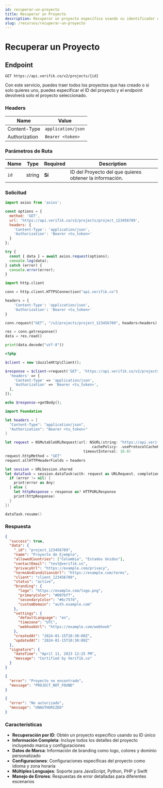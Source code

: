 ```yaml
---
id: recuperar-un-proyecto
title: Recuperar un Proyecto
description: Recuperar un proyecto específico usando su identificador único
slug: /recursos/recuperar-un-proyecto
---
```



# Recuperar un Proyecto

## Endpoint

```
GET https://api.verifik.co/v2/projects/{id}
```

Con este servicio, puedes traer todos los proyectos que has creado o si solo quieres uno, puedes especificar el ID del proyecto y el endpoint devolverá solo el proyecto seleccionado.

### Headers

| Name          | Value              |
| ------------- | ------------------ |
| Content-Type  | `application/json` |
| Authorization | `Bearer <token>`   |

### Parámetros de Ruta

| Name | Type   | Required | Description                                                      |
| ---- | ------ | -------- | ---------------------------------------------------------------- |
| `id` | string | **Sí**   | ID del Proyecto del que quieres obtener la información.        |

### Solicitud

<Tabs>
  <TabItem value="javascript" label="JavaScript">

```javascript
import axios from 'axios';

const options = {
  method: 'GET',
  url: 'https://api.verifik.co/v2/projects/project_123456789',
  headers: {
    'Content-Type': 'application/json',
    'Authorization': 'Bearer <tu_token>'
  }
};

try {
  const { data } = await axios.request(options);
  console.log(data);
} catch (error) {
  console.error(error);
}
```

  </TabItem>
  <TabItem value="python" label="Python">

```python
import http.client

conn = http.client.HTTPSConnection("api.verifik.co")

headers = {
    'Content-Type': 'application/json',
    'Authorization': 'Bearer <tu_token>'
}

conn.request("GET", "/v2/projects/project_123456789", headers=headers)

res = conn.getresponse()
data = res.read()

print(data.decode("utf-8"))
```

  </TabItem>
  <TabItem value="php" label="PHP">

```php
<?php

$client = new \GuzzleHttp\Client();

$response = $client->request('GET', 'https://api.verifik.co/v2/projects/project_123456789', [
  'headers' => [
    'Content-Type' => 'application/json',
    'Authorization' => 'Bearer <tu_token>',
  ],
]);

echo $response->getBody();
```

  </TabItem>
  <TabItem value="swift" label="Swift">

```swift
import Foundation

let headers = [
  "Content-Type": "application/json",
  "Authorization": "Bearer <tu_token>"
]

let request = NSMutableURLRequest(url: NSURL(string: "https://api.verifik.co/v2/projects/project_123456789")! as URL,
                                        cachePolicy: .useProtocolCachePolicy,
                                    timeoutInterval: 10.0)
request.httpMethod = "GET"
request.allHTTPHeaderFields = headers

let session = URLSession.shared
let dataTask = session.dataTask(with: request as URLRequest, completionHandler: { (data, response, error) -> Void in
  if (error != nil) {
    print(error as Any)
  } else {
    let httpResponse = response as? HTTPURLResponse
    print(httpResponse)
  }
})

dataTask.resume()
```

  </TabItem>
</Tabs>

### Respuesta

<Tabs>
  <TabItem value="200" label="200">

```json
{
  "success": true,
  "data": {
    "_id": "project_123456789",
    "name": "Proyecto de Ejemplo",
    "allowedCountries": ["Colombia", "Estados Unidos"],
    "contactEmail": "test@verifik.co",
    "privacyUrl": "https://example.com/privacy",
    "termsAndConditionsUrl": "https://example.com/terms",
    "client": "client_123456789",
    "status": "active",
    "branding": {
      "logo": "https://example.com/logo.png",
      "primaryColor": "#007bff",
      "secondaryColor": "#6c757d",
      "customDomain": "auth.example.com"
    },
    "settings": {
      "defaultLanguage": "en",
      "timezone": "UTC",
      "webhookUrl": "https://example.com/webhook"
    },
    "createdAt": "2024-01-15T10:30:00Z",
    "updatedAt": "2024-01-15T10:30:00Z"
  },
  "signature": {
    "dateTime": "April 11, 2023 12:25 PM",
    "message": "Certified by Verifik.co"
  }
}
```

  </TabItem>
  <TabItem value="404" label="404">

```json
{
  "error": "Proyecto no encontrado",
  "message": "PROJECT_NOT_FOUND"
}
```

  </TabItem>
  <TabItem value="401" label="401">

```json
{
  "error": "No autorizado",
  "message": "UNAUTHORIZED"
}
```

  </TabItem>
</Tabs>

### Características

- **Recuperación por ID**: Obtén un proyecto específico usando su ID único
- **Información Completa**: Incluye todos los detalles del proyecto incluyendo marca y configuraciones
- **Datos de Marca**: Información de branding como logo, colores y dominio personalizado
- **Configuraciones**: Configuraciones específicas del proyecto como idioma y zona horaria
- **Múltiples Lenguajes**: Soporte para JavaScript, Python, PHP y Swift
- **Manejo de Errores**: Respuestas de error detalladas para diferentes escenarios
